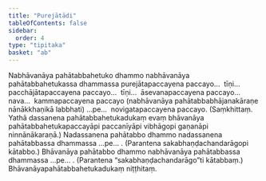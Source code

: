 ```yaml
---
title: "Purejātādi"
tableOfContents: false
sidebar:
  order: 4
type: "tipitaka"
basket: "ab"
---
```



<DynamicBreadcrumb />

<Division number="101">

<Paragraph number="4283">
Nabhāvanāya pahātabbahetuko dhammo nabhāvanāya pahātabbahetukassa dhammassa purejātapaccayena paccayo…  tīṇi…  pacchājātapaccayena paccayo…  tīṇi…  āsevanapaccayena paccayo…  nava…  kammapaccayena paccayo (nabhāvanāya pahātabbabhājanakāraṇe nānākkhaṇikā labbhati) …pe…  novigatapaccayena paccayo. (Saṃkhittaṃ. Yathā dassanena pahātabbahetukadukaṃ evaṃ bhāvanāya pahātabbahetukapaccayāpi paccanīyāpi vibhāgopi gaṇanāpi ninnānākaraṇā.)
</Paragraph>

<Paragraph number="4284">
Nadassanena pahātabbo dhammo nadassanena pahātabbassa dhammassa …pe… . (Parantena sakabhaṇḍachandarāgopi kātabbo.)
</Paragraph>

<Paragraph number="4285">
Bhāvanāya pahātabbo dhammo nabhāvanāya pahātabbassa dhammassa …pe… . (Parantena “sakabhaṇḍachandarāgo”ti kātabbaṃ.)

</Paragraph>
</Division>

<Paragraph number="4286" type="center">
Bhāvanāyapahātabbahetukadukaṃ niṭṭhitaṃ.
</Paragraph>